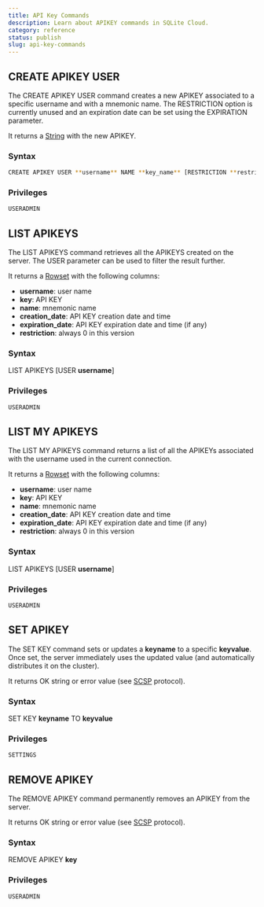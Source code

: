```yaml
---
title: API Key Commands
description: Learn about APIKEY commands in SQLite Cloud.
category: reference
status: publish
slug: api-key-commands
---
```

## CREATE APIKEY USER
The CREATE APIKEY USER command creates a new APIKEY associated to a specific username and with a mnemonic name. The RESTRICTION option is currently unused and an expiration date can be set using the EXPIRATION parameter.

It returns a [String](https://github.com/sqlitecloud/sdk/blob/master/PROTOCOL.md) with the new APIKEY.

### Syntax
```bash
CREATE APIKEY USER **username** NAME **key_name** [RESTRICTION **restriction_type**] [EXPIRATION **expiration_date**]
```
### Privileges
```bash
USERADMIN
```

## LIST APIKEYS
The LIST APIKEYS command retrieves all the APIKEYS created on the server. The USER parameter can be used to filter the result further.

It returns a [Rowset](https://github.com/sqlitecloud/sdk/blob/master/PROTOCOL.md) with the following columns:
* **username**: user name
* **key**: API KEY
* **name**: mnemonic name
* **creation_date**: API KEY creation date and time
* **expiration_date**: API KEY expiration date and time (if any)
* **restriction**: always 0 in this version

### Syntax
LIST APIKEYS [USER **username**]

### Privileges
```bash
USERADMIN
```

## LIST MY APIKEYS
The LIST MY APIKEYS command returns a list of all the APIKEYs associated with the username used in the current connection.

It returns a [Rowset](https://github.com/sqlitecloud/sdk/blob/master/PROTOCOL.md) with the following columns:
* **username**: user name
* **key**: API KEY
* **name**: mnemonic name
* **creation_date**: API KEY creation date and time
* **expiration_date**: API KEY expiration date and time (if any)
* **restriction**: always 0 in this version

### Syntax
LIST APIKEYS [USER **username**]

### Privileges
```bash
USERADMIN
```

## SET APIKEY
The SET KEY command sets or updates a **keyname** to a specific **keyvalue**. Once set, the server immediately uses the updated value (and automatically distributes it on the cluster).

It returns OK string or error value (see [SCSP](https://github.com/sqlitecloud/sdk/blob/master/PROTOCOL.md) protocol).


### Syntax
SET KEY **keyname** TO **keyvalue**

### Privileges
```bash
SETTINGS
```


## REMOVE APIKEY
The REMOVE APIKEY command permanently removes an APIKEY from the server.

It returns OK string or error value (see [SCSP](https://github.com/sqlitecloud/sdk/blob/master/PROTOCOL.md) protocol).


### Syntax
REMOVE APIKEY **key**

### Privileges
```bash
USERADMIN
```